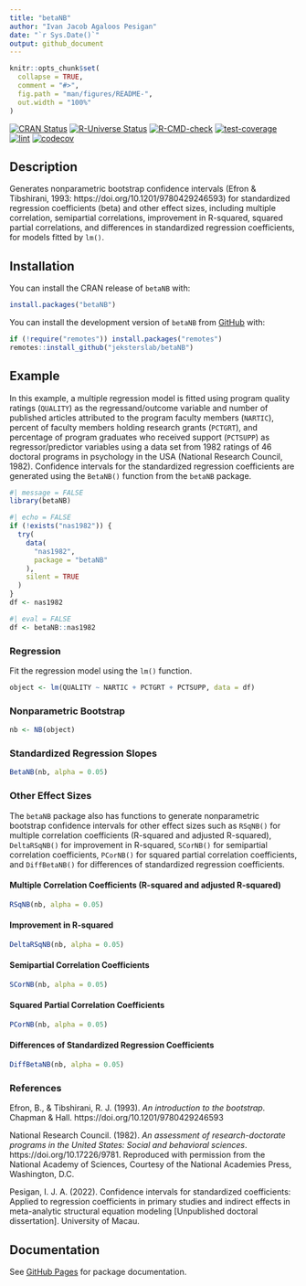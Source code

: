 ```yaml
---
title: "betaNB"
author: "Ivan Jacob Agaloos Pesigan"
date: "`r Sys.Date()`"
output: github_document
---
```


<!-- README.md is generated from README.Rmd. Please edit that file -->

```r
knitr::opts_chunk$set(
  collapse = TRUE,
  comment = "#>",
  fig.path = "man/figures/README-",
  out.width = "100%"
)
```

<!-- badges: start -->
[![CRAN Status](https://www.r-pkg.org/badges/version/betaNB)](https://cran.r-project.org/package=betaNB)
[![R-Universe Status](https://jeksterslab.r-universe.dev/badges/betaNB)](https://jeksterslab.r-universe.dev)
[![R-CMD-check](https://github.com/jeksterslab/betaNB/workflows/R-CMD-check/badge.svg)](https://github.com/jeksterslab/betaNB/actions)
[![test-coverage](https://github.com/jeksterslab/betaNB/actions/workflows/test-coverage.yaml/badge.svg)](https://github.com/jeksterslab/betaNB/actions/workflows/test-coverage.yaml)
[![lint](https://github.com/jeksterslab/betaNB/actions/workflows/lint.yaml/badge.svg)](https://github.com/jeksterslab/betaNB/actions/workflows/lint.yaml)
[![codecov](https://codecov.io/gh/jeksterslab/betaNB/branch/main/graph/badge.svg?token=KVLUET3DJ6)](https://codecov.io/gh/jeksterslab/betaNB)
<!-- badges: end -->

## Description

Generates nonparametric bootstrap confidence intervals
(Efron & Tibshirani, 1993: https://doi.org/10.1201/9780429246593)
for standardized regression coefficients (beta)
and other effect sizes,
including multiple correlation, semipartial correlations,
improvement in R-squared, squared partial correlations,
and differences in standardized regression coefficients,
for models fitted by `lm()`.

## Installation

You can install the CRAN release of `betaNB` with:

```r
install.packages("betaNB")
```

You can install the development version of `betaNB` from
[GitHub](https://github.com/jeksterslab/betaNB) with:

```r
if (!require("remotes")) install.packages("remotes")
remotes::install_github("jeksterslab/betaNB")
```

## Example

In this example, a multiple regression model is fitted
using program quality ratings (`QUALITY`) as the regressand/outcome variable
and number of published articles attributed to the program faculty members (`NARTIC`),
percent of faculty members holding research grants (`PCTGRT`), and
percentage of program graduates who received support (`PCTSUPP`) as regressor/predictor variables
using a data set from 1982 ratings of 46 doctoral programs in psychology in the USA (National Research Council, 1982).
Confidence intervals for the standardized regression coefficients are generated
using the `BetaNB()` function from the `betaNB` package.

```r
#| message = FALSE
library(betaNB)
```

```r
#| echo = FALSE
if (!exists("nas1982")) {
  try(
    data(
      "nas1982",
      package = "betaNB"
    ),
    silent = TRUE
  )
}
df <- nas1982
```

```r
#| eval = FALSE
df <- betaNB::nas1982
```

### Regression

Fit the regression model using the `lm()` function.

```r
object <- lm(QUALITY ~ NARTIC + PCTGRT + PCTSUPP, data = df)
```

### Nonparametric Bootstrap

```r
nb <- NB(object)
```

### Standardized Regression Slopes

```r
BetaNB(nb, alpha = 0.05)
```

### Other Effect Sizes

The `betaNB` package also has functions to generate nonparametric bootstrap confidence intervals
for other effect sizes such as
`RSqNB()` for multiple correlation coefficients (R-squared and adjusted R-squared),
`DeltaRSqNB()` for improvement in R-squared,
`SCorNB()` for semipartial correlation coefficients,
`PCorNB()` for squared partial correlation coefficients,
and
`DiffBetaNB()` for differences of standardized regression coefficients.

#### Multiple Correlation Coefficients (R-squared and adjusted R-squared)

```r
RSqNB(nb, alpha = 0.05)
```

#### Improvement in R-squared

```r
DeltaRSqNB(nb, alpha = 0.05)
```

#### Semipartial Correlation Coefficients

```r
SCorNB(nb, alpha = 0.05)
```

#### Squared Partial Correlation Coefficients

```r
PCorNB(nb, alpha = 0.05)
```

#### Differences of Standardized Regression Coefficients

```r
DiffBetaNB(nb, alpha = 0.05)
```

### References

Efron, B., & Tibshirani, R. J. (1993).
*An introduction to the bootstrap*.
Chapman & Hall.
https://doi.org/10.1201/9780429246593

National Research Council. (1982).
*An assessment of research-doctorate programs in the United States: Social and behavioral sciences*.
https://doi.org/10.17226/9781.
Reproduced with permission from the National Academy of Sciences,
Courtesy of the National Academies Press, Washington, D.C.

Pesigan, I. J. A. (2022).
Confidence intervals for standardized coefficients:
Applied to regression coefficients in primary studies and indirect effects in meta-analytic structural equation modeling [Unpublished doctoral dissertation].
University of Macau.

## Documentation

See
[GitHub Pages](https://jeksterslab.github.io/betaNB/index.html)
for package documentation.
